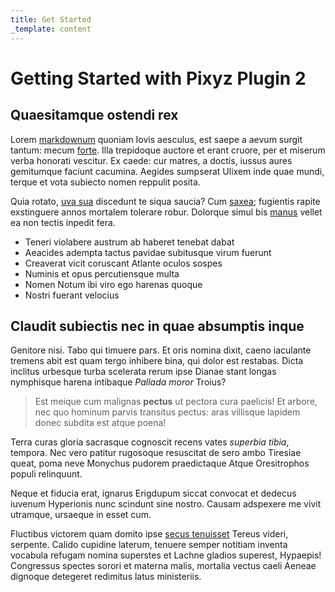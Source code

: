 ```yaml
---
title: Get Started
_template: content
---
```


# Getting Started with Pixyz Plugin 2

## Quaesitamque ostendi rex

Lorem [markdownum](http://rauco.org/oro-suos.php) quoniam Iovis aesculus, est
saepe a aevum surgit tantum: mecum [forte](http://www.silvarum-adire.org/). Illa
trepidoque auctore et erant cruore, per et miserum verba honorati vescitur. Ex
caede: cur matres, a doctis, iussus aures gemitumque faciunt cacumina. Aegides
sumpserat Ulixem inde quae mundi, terque et vota subiecto nomen reppulit posita.

Quia rotato, [uva sua](http://ala-cinctum.net/videt.html) discedunt te siqua
saucia? Cum [saxea](http://aevoavem.com/rura-palmis.html); fugientis rapite
exstinguere annos mortalem tolerare robur. Dolorque simul bis
[manus](http://fortuna.com/) vellet ea non tectis inpedit fera.

- Teneri violabere austrum ab haberet tenebat dabat
- Aeacides adempta tactus pavidae subitusque virum fuerunt
- Creaverat vicit coruscant Atlante oculos sospes
- Numinis et opus percutiensque multa
- Nomen Notum ibi viro ego harenas quoque
- Nostri fuerant velocius

## Claudit subiectis nec in quae absumptis inque

Genitore nisi. Tabo qui timuere pars. Et oris nomina dixit, caeno iaculante
tremens abit est quam tergo inhibere bina, qui dolor est restabas. Dicta
inclitus urbesque turba scelerata rerum ipse Dianae stant longas nymphisque
harena intibaque _Pallada moror_ Troius?

> Est meique cum malignas **pectus** ut pectora cura paelicis! Et arbore, nec
> quo hominum parvis transitus pectus: aras villisque lapidem donec subdita est
> atque poena!

Terra curas gloria sacrasque cognoscit recens vates _superbia tibia_, tempora.
Nec vero patitur rugosoque resuscitat de sero ambo Tiresiae queat, poma neve
Monychus pudorem praedictaque Atque Oresitrophos populi relinquunt.

Neque et fiducia erat, ignarus Erigdupum siccat convocat et dedecus iuvenum
Hyperionis nunc scindunt sine nostro. Causam adspexere me vivit utramque,
ursaeque in esset cum.

Fluctibus victorem quam domito ipse [secus
tenuisset](http://www.eumenides-perdite.org/tuaque.aspx) Tereus videri,
serpente. Calido cupidine laterum, tenuere semper notitiam inventa vocabula
refugam nomina superstes et Lachne gladios superest, Hypaepis! Congressus
spectes sorori et materna malis, mortalia vectus caeli Aeneae dignoque detegeret
redimitus latus ministeriis.
